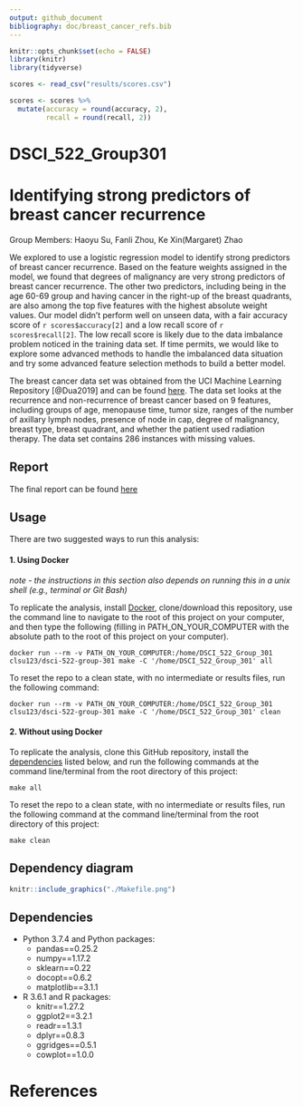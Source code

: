 ```yaml
---
output: github_document
bibliography: doc/breast_cancer_refs.bib
---
```



```r
knitr::opts_chunk$set(echo = FALSE)
library(knitr)
library(tidyverse)
```

```r
scores <- read_csv("results/scores.csv")

scores <- scores %>% 
  mutate(accuracy = round(accuracy, 2),
         recall = round(recall, 2))
```
# DSCI_522_Group301
# Identifying strong predictors of breast cancer recurrence

Group Members: 
Haoyu Su, Fanli Zhou, Ke Xin(Margaret) Zhao


We explored to use a logistic regression model to identify strong predictors of breast cancer recurrence. Based on the feature weights assigned in the model, we found that degrees of malignancy are very strong predictors of breast cancer recurrence. The other two predictors, including being in the age 60-69 group and having cancer in the right-up of the breast quadrants, are also among the top five features with the highest absolute weight values. Our model didn't perform well on unseen data, with a fair accuracy score of `r scores$accuracy[2]` and a low recall score of `r scores$recall[2]`. The low recall score is likely due to the data imbalance problem noticed in the training data set. If time permits, we would like to explore some advanced methods to handle the imbalanced data situation and try some advanced feature selection methods to build a better model.

The breast cancer data set was obtained from the UCI Machine Learning Repository [@Dua2019] and can be found [here](https://archive.ics.uci.edu/ml/datasets/Breast+Cancer). The data set looks at the recurrence and non-recurrence of breast cancer based on 9 features, including groups of age, menopause time, tumor size, ranges of the number of axillary lymph nodes, presence of node in cap, degree of malignancy, breast type, breast quadrant, and whether the patient used radiation therapy. The data set contains 286 instances with missing values. 

## Report

The final report can be found [here](https://github.com/UBC-MDS/DSCI_522_Group_301/blob/master/doc/report.md)

## Usage

There are two suggested ways to run this analysis:

#### 1. Using Docker
*note - the instructions in this section also depends on running this in a unix shell (e.g., terminal or Git Bash)*

To replicate the analysis, install [Docker](https://www.docker.com/get-started), clone/download this repository, use the command line to navigate to the root of this project on your computer, and then type the following (filling in PATH_ON_YOUR_COMPUTER with the absolute path to the root of this project on your computer).

```
docker run --rm -v PATH_ON_YOUR_COMPUTER:/home/DSCI_522_Group_301 clsu123/dsci-522-group-301 make -C '/home/DSCI_522_Group_301' all
```

To reset the repo to a clean state, with no intermediate or results files, run the following command:

```
docker run --rm -v PATH_ON_YOUR_COMPUTER:/home/DSCI_522_Group_301 clsu123/dsci-522-group-301 make -C '/home/DSCI_522_Group_301' clean
```

#### 2. Without using Docker

To replicate the analysis, clone this GitHub repository, install the [dependencies](#dependencies) listed below, and run the following commands at the command line/terminal from the root directory of this project:

```
make all
```

To reset the repo to a clean state, with no intermediate or results files, run the following command at the command line/terminal from the root directory of this project:

```
make clean
```
## Dependency diagram

```r
knitr::include_graphics("./Makefile.png")
```

## Dependencies

- Python 3.7.4 and Python packages:
    + pandas==0.25.2
    + numpy==1.17.2
    + sklearn==0.22
    + docopt==0.6.2
    + matplotlib==3.1.1
    
- R 3.6.1 and R packages:
    + knitr==1.27.2 
    + ggplot2==3.2.1 
    + readr==1.3.1   
    + dplyr==0.8.3
    + ggridges==0.5.1
    + cowplot==1.0.0

# References